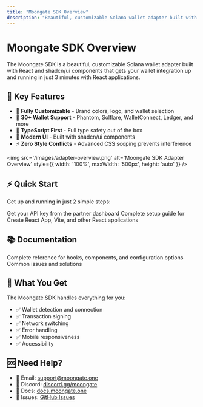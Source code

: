 ```yaml
---
title: "Moongate SDK Overview"
description: "Beautiful, customizable Solana wallet adapter built with React and shadcn/ui components."
---
```


# Moongate SDK Overview

The Moongate SDK is a beautiful, customizable Solana wallet adapter built with React and shadcn/ui components that gets your wallet integration up and running in just 3 minutes with React applications.

## 🚀 Key Features

- 🎨 **Fully Customizable** - Brand colors, logo, and wallet selection
- 🔌 **30+ Wallet Support** - Phantom, Solflare, WalletConnect, Ledger, and more
- 💼 **TypeScript First** - Full type safety out of the box
- 🎯 **Modern UI** - Built with shadcn/ui components
- ⚡ **Zero Style Conflicts** - Advanced CSS scoping prevents interference

<img src='/images/adapter-overview.png' alt='Moongate SDK Adapter Overview' style={{ width: '100%', maxWidth: '500px', height: 'auto' }} />

## ⚡ Quick Start

Get up and running in just 2 simple steps:

<CardGroup cols={2}>
  <Card
    title="Get API Key"
    icon="key"
    href="/authentication/moongate-sdk/setup"
  >
    Get your API key from the partner dashboard
  </Card>
  <Card
    title="Integration"
    icon="react"
    href="/authentication/moongate-sdk/react"
  >
    Complete setup guide for Create React App, Vite, and other React applications
  </Card>
</CardGroup>


## 📚 Documentation

<CardGroup cols={2}>
  <Card
    title="API Reference"
    icon="book"
    href="/authentication/moongate-sdk/api-reference"
  >
    Complete reference for hooks, components, and configuration options
  </Card>
  <Card
    title="Troubleshooting"
    icon="wrench"
    href="/authentication/moongate-sdk/troubleshooting"
  >
    Common issues and solutions
  </Card>
</CardGroup>

## 🎉 What You Get

The Moongate SDK handles everything for you:

- ✅ Wallet detection and connection
- ✅ Transaction signing
- ✅ Network switching
- ✅ Error handling
- ✅ Mobile responsiveness
- ✅ Accessibility

## 🆘 Need Help?

- 📧 Email: support@moongate.one
- 💬 Discord: [discord.gg/moongate](https://discord.gg/moongate)
- 📖 Docs: [docs.moongate.one](https://docs.moongate.one)
- 🐛 Issues: [GitHub Issues](https://github.com/moongate/sdk/issues)
